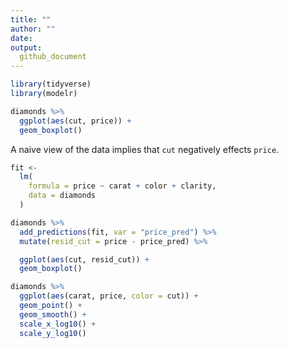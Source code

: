 ```yaml
---
title: ""
author: ""
date:
output:
  github_document
---
```


```r
library(tidyverse)
library(modelr)

```

```r
diamonds %>%
  ggplot(aes(cut, price)) +
  geom_boxplot()
```

A naive view of the data implies that `cut` negatively effects `price`.

```r
fit <-
  lm(
    formula = price ~ carat + color + clarity,
    data = diamonds
  )

diamonds %>%
  add_predictions(fit, var = "price_pred") %>%
  mutate(resid_cut = price - price_pred) %>%

  ggplot(aes(cut, resid_cut)) +
  geom_boxplot()
```



```r
diamonds %>%
  ggplot(aes(carat, price, color = cut)) +
  geom_point() +
  geom_smooth() +
  scale_x_log10() +
  scale_y_log10()
```

